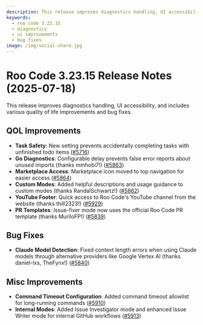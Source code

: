 ```yaml
---
description: This release improves diagnostics handling, UI accessibility, and includes various quality of life improvements and bug fixes.
keywords:
  - roo code 3.23.15
  - diagnostics
  - ui improvements
  - bug fixes
image: /img/social-share.jpg
---
```


# Roo Code 3.23.15 Release Notes (2025-07-18)

This release improves diagnostics handling, UI accessibility, and includes various quality of life improvements and bug fixes.

## QOL Improvements

* **Task Safety**: New setting prevents accidentally completing tasks with unfinished todo items ([#5716](https://github.com/RooCodeInc/Roo-Code/pull/5716))
* **Go Diagnostics**: Configurable delay prevents false error reports about unused imports (thanks mmhobi7!) ([#5863](https://github.com/RooCodeInc/Roo-Code/pull/5863))
* **Marketplace Access**: Marketplace icon moved to top navigation for easier access ([#5864](https://github.com/RooCodeInc/Roo-Code/pull/5864))
* **Custom Modes**: Added helpful descriptions and usage guidance to custom modes (thanks RandalSchwartz!) ([#5862](https://github.com/RooCodeInc/Roo-Code/pull/5862))
* **YouTube Footer**: Quick access to Roo Code's YouTube channel from the website (thanks thill2323!) ([#5929](https://github.com/RooCodeInc/Roo-Code/pull/5929))
* **PR Templates**: Issue-fixer mode now uses the official Roo Code PR template (thanks MuriloFP!) ([#5839](https://github.com/RooCodeInc/Roo-Code/pull/5839))

## Bug Fixes

* **Claude Model Detection**: Fixed context length errors when using Claude models through alternative providers like Google Vertex AI (thanks daniel-lxs, TheFynx!) ([#5840](https://github.com/RooCodeInc/Roo-Code/pull/5840))

## Misc Improvements

* **Command Timeout Configuration**: Added command timeout allowlist for long-running commands ([#5910](https://github.com/RooCodeInc/Roo-Code/pull/5910))
* **Internal Modes**: Added Issue Investigator mode and enhanced Issue Writer mode for internal GitHub workflows ([#5913](https://github.com/RooCodeInc/Roo-Code/pull/5913))